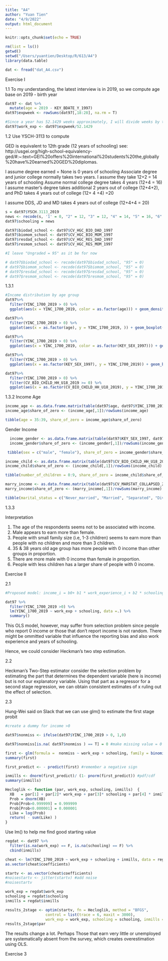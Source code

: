 ```yaml
---
title: "A4"
author: "Yuan Tien"
date: "4/9/2022"
output: html_document
---
```


```r
knitr::opts_chunk$set(echo = TRUE)
```


```r
rm(list = ls())
getwd()
setwd("/Users/yuantien/Desktop/R/613/A4")
library(data.table)

dat <- fread("dat_A4.csv")
```

Exercise I 

1.1
To my understanding, the latest interview is in 2019, so we compute age base on 2019 - birth year 
```r
dat97 <- dat %>%
  mutate(age = 2019 - KEY_BDATE_Y_1997)
dat97$expweek <- rowSums(dat97[,18:28], na.rm = T)

#Since a year has 52.1429 weeks approximately, I will divide weeks by this number
dat97$work_exp <- dat97$expweek/52.1429
```

1.2
Use YSCH-3113 to compute

GED is equivalent to 12th grade (12 years of schooling)
see:
http://usgei.org/high-school-equivalency-ged/#:~:text=GEI%20offers%20international%20students%20the,globally%20have%20earned%20GED%20diplomas.

I assume degree earned = None is 0 years of schooling
Associate degree and junior college normally takes two years. I assume they take 12+2 = 14 years of schooling 
Assume normal college degree takes 4 years (12+4 = 16) 
I assume master's degree takes additional 2 years out of college (12+4+2), and PhD takes 4 years out of college (12+ 4 +4) =20

I assume DDS, JD and MD takes 4 years out of college (12+4+4 = 20)

```r
s = dat97$YSCH.3113_2019
news <- recode(s, '1' = 0, "2" = 12, "3" = 12, "4" = 14, "5" = 16, "6" = 18 , "7" = 20, "8" = 20, "-1" = 0, "-2" = 0) #here I assume those refuse to answer and those who don't know their schooling as 0 year of schooling.
dat97$schooling = news

dat97$biodad_school <- dat97$CV_HGC_BIO_DAD_1997
dat97$biomom_school <- dat97$CV_HGC_BIO_MOM_1997
dat97$resdad_school <- dat97$CV_HGC_RES_DAD_1997
dat97$resmom_school <- dat97$CV_HGC_RES_MOM_1997

#I leave "Ungraded = 95" as it be for now

# dat97$biodad_school <- recode(dat97$biodad_school, "95" = 0)
# dat97$biomom_school <- recode(dat97$biomom_school, "95" = 0)
# dat97$resdad_school <- recode(dat97$resdad_school, "95" = 0)
# dat97$resmom_school <- recode(dat97$resmom_school, "95" = 0)
```

1.3.1
```r
#Income distribution by age group
dat97%>%
  filter(YINC_1700_2019 > 0) %>%
  ggplot(aes(x = YINC_1700_2019, color = as.factor(age))) + geom_density() 

dat97%>%
  filter(YINC_1700_2019 > 0) %>%
  ggplot(aes(x = as.factor(age), y = YINC_1700_2019, )) + geom_boxplot()
```


```r
dat97%>%
  filter(YINC_1700_2019 > 0) %>%
  ggplot(aes(x = YINC_1700_2019, color = as.factor(KEY_SEX_1997))) + geom_density() + labs(color = "1 = Male")

dat97%>%
  filter(YINC_1700_2019 > 0) %>%
  ggplot(aes(x = as.factor(KEY_SEX_1997), y = YINC_1700_2019)) + geom_boxplot() + xlab("1 = Male") +ylab("Income")

```

```r
dat97%>%
  filter(YINC_1700_2019 > 0) %>%
  filter(CV_BIO_CHILD_HH_U18_2019 >= 0) %>%
  ggplot(aes(x = as.factor(CV_BIO_CHILD_HH_U18_2019), y = YINC_1700_2019)) + geom_boxplot() + xlab("Number of children")+ylab("Income") + labs(subtitle = "Since there is nearly no obs with 8 or 9 children, the boxplots behave like this")

```

1.3.2
Income Age
```r
income_age <- as.data.frame.matrix(table(dat97$age, dat97$YINC_1700_2019))  
income_age$share_of_zero <- (income_age[,1])/rowSums(income_age)

tibble(age = 35:39, share_of_zero = income_age$share_of_zero)
```

Gender Income
```r
  income_gender <- as.data.frame.matrix(table(dat97$KEY_SEX_1997, dat97$YINC_1700_2019))  
  income_gender$share_of_zero <- (income_gender[,1])/rowSums(income_gender)

 tibble(sex = c("male", "female"), share_of_zero = income_gender$share_of_zero)
```

```r
income_child <- as.data.frame.matrix(table(dat97$CV_BIO_CHILD_HH_U18_2019, dat97$YINC_1700_2019))  
income_child$share_of_zero <- (income_child[,1])/rowSums(income_child)

tibble(number_of_children = 0:9, share_of_zero = income_child$share_of_zero)
```


```r
marry_income <- as.data.frame.matrix(table(dat97$CV_MARSTAT_COLLAPSED_2019, dat97$YINC_1700_2019))  
marry_income$share_of_zero <- (marry_income[,1])/rowSums(marry_income)

tibble(marital_status = c("Never_married", "Married", "Separated", "Divorced", "Widowed"), share_of_zero = marry_income$share_of_zero)
```
1.3.3

Interpretation

1. The age of the respondents seems not to be associated with income.
2. Male appears to earn more than female.
3. People with small family size (i.e, 1-3 children) seems to earn more than people with no children and more than 3 children.
4. 35 & 38 years old age group has more people with 0 income than other groups in proportion.
5. There are more male with 0 income than female in proportion.
6. People with less children has a larger share of people with 0 income.


Exercise II

2.1
```r
#Proposed model: income_i = b0+ b1 * work_experience_i + b2 * schooling_i

dat97 %>%
  filter(YINC_1700_2019 >0) %>%
  lm(YINC_1700_2019 ~ work_exp + schooling, data =.) %>%
  summary()

```

This OLS model, however, may suffer from selection problem since people who report 0 income or those that don't report income is not random. There might be ommitted variable that influence the reporting bias and also work experience and years of schooling.


Hence, we could consider Heckman's two step estimation.

2.2

Heckman's Two-Step estimator consider the selection problem by estimating the part that determines the dependent variable (here is income) but is not our explanatory variable. Using that part as a regressor for a second stage regression, we can obtain consistent estimates of x ruling out the effect of selection.

2.3 

Hung-Wei said on Slack that we can use glm() to estimate the first stage probit
```r
#create a dummy for income >0 

dat97$nonmiss <- ifelse(dat97$YINC_1700_2019 > 0, 1,0)

dat97$nonmiss[is.na( dat97$nonmiss ) == T] = 0 #make missing value = 0 

first <- glm(formula =  nonmiss ~ work_exp + schooling, family = binomial(link = "probit"), data = dat97)
summary(first)

first_predict <- - predict(first) #remember a negative sign

inmills <- dnorm(first_predict)/ (1- pnorm(first_predict)) #pdf/cdf
summary(inmills)

Hecloglik <- function (par, work_exp, schooling, inmills)  {
  XB   = par[1] + par[2]* work_exp + par[3]* schooling + par[4] * inmills
  Prob = dnorm(XB)
  Prob[Prob>0.999999] = 0.999999 
  Prob[Prob<0.000001] = 0.000001
  Like = log(Prob)
  return( - sum(Like) )
}
```

Use lm() to help me find good starting value
```r
regdat <- dat97 %>%
  filter(is.na(work_exp) == F, is.na(schooling) == F) %>%
  cbind(inmills)

cheat <- lm(YINC_1700_2019 ~ work_exp + schooling + inmills, data = regdat)
as.vector(cheat$coefficients) 

startv <- as.vector(cheat$coefficients) 
#noisestartv <- jitter(startv) #add noise
#noisestartv

work_exp = regdat$work_exp
schooling = regdat$schooling
inmills = regdat$inmills

```

```r
results_2stage <- optim(startv, fn = Hecloglik, method = "BFGS", 
                  control = list(trace = 6, maxit = 3000),
                  work_exp = work_exp, schooling = schooling, inmills = inmills)
results_2stage$par
```
The results change a lot. Perhaps Those that earn very little or unemployed are systematically absent from the survey, which creates overestimation using OLS.


Exercise 3

```r

```

